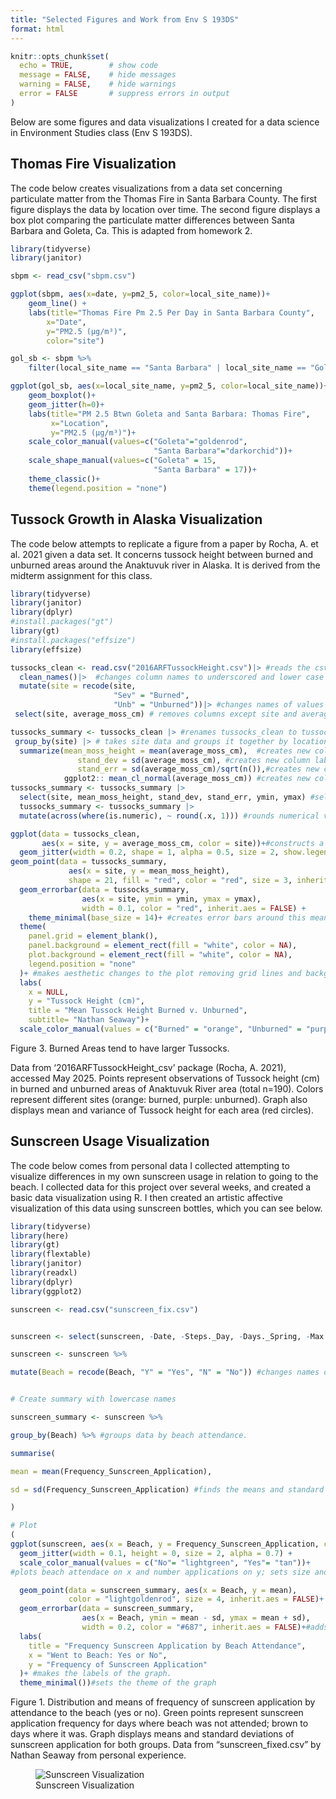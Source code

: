 ```yaml
---
title: "Selected Figures and Work from Env S 193DS"
format: html
---
```


```r
knitr::opts_chunk$set(
  echo = TRUE,        # show code
  message = FALSE,    # hide messages
  warning = FALSE,    # hide warnings
  error = FALSE       # suppress errors in output
)
```

Below are some figures and data visualizations I created for a data science in Environment Studies class (Env S 193DS).

## Thomas Fire Visualization

The code below creates visualizations from a data set concerning particulate matter from the Thomas Fire in Santa Barbara County. The first figure displays the data by location over time. The second figure displays a box plot comparing the particulate matter differences between Santa Barbara and Goleta, Ca. This is adapted from homework 2.

```r
library(tidyverse)
library(janitor)

sbpm <- read_csv("sbpm.csv")

ggplot(sbpm, aes(x=date, y=pm2_5, color=local_site_name))+
    geom_line() +
    labs(title="Thomas Fire Pm 2.5 Per Day in Santa Barbara County",
        x="Date",
        y="PM2.5 (µg/m³)",
        color="site")

```

```r
gol_sb <- sbpm %>% 
    filter(local_site_name == "Santa Barbara" | local_site_name == "Goleta")

ggplot(gol_sb, aes(x=local_site_name, y=pm2_5, color=local_site_name))+
    geom_boxplot()+
    geom_jitter(h=0)+
    labs(title="PM 2.5 Btwn Goleta and Santa Barbara: Thomas Fire",
         x="Location",
         y="PM2.5 (µg/m³)")+
    scale_color_manual(values=c("Goleta"="goldenrod", 
                                "Santa Barbara"="darkorchid"))+
    scale_shape_manual(values=c("Goleta" = 15,
                                "Santa Barbara" = 17))+
    theme_classic()+
    theme(legend.position = "none")

```

## Tussock Growth in Alaska Visualization 

The code below attempts to replicate a figure from a paper by Rocha, A. et al. 2021 given a data set. It concerns tussock height between burned and unburned areas around the Anaktuvuk river in Alaska. It is derived from the midterm assignment for this class. 

```r
library(tidyverse)
library(janitor)
library(dplyr)
#install.packages("gt")
library(gt)
#install.packages("effsize")
library(effsize)

tussocks_clean <- read.csv("2016ARFTussockHeight.csv")|> #reads the csv folder and names it tussocks_clean |> 
  clean_names()|>  #changes column names to underscored and lower case
  mutate(site = recode(site, 
                       "Sev" = "Burned", 
                       "Unb" = "Unburned"))|> #changes names of values from sev and unb to burned and unburned respectively 
 select(site, average_moss_cm) # removes columns except site and average_moss_cm

tussocks_summary <- tussocks_clean |> #renames tussocks_clean to tussocks_summary
 group_by(site) |> # takes site data and groups it together by location
  summarize(mean_moss_height = mean(average_moss_cm),  #creates new column label called mean_moss_height and says it is the mean of the values in the column average_moss_cm.
               stand_dev = sd(average_moss_cm), #creates new column label called stand_dev and says it is the standard deviation of the values in the column average_moss_cm.
               stand_err = sd(average_moss_cm)/sqrt(n()),#creates new column label called stand_err and says it is equal to the standard deviation of average_moss_cm divided by the square root of the number of values in that data set (standard error).
            ggplot2:: mean_cl_normal(average_moss_cm)) #creates new columns that are the confidence interval values of the mean of average_moss_cm.
tussocks_summary <- tussocks_summary |> 
  select(site, mean_moss_height, stand_dev, stand_err, ymin, ymax) #selects only the columns listed above to remain in the data set (removes the mean from the confidence interval).
  tussocks_summary <- tussocks_summary |>
  mutate(across(where(is.numeric), ~ round(.x, 1))) #rounds numerical values to the ones value place, by mutating it. 

ggplot(data = tussocks_clean, 
       aes(x = site, y = average_moss_cm, color = site))+#constructs a ggplot graph using the data frame tussocks_clean with the x axis showing site, y the average_moss_cm value, and the color of points on this graph being related to site value. 
  geom_jitter(width = 0.2, shape = 1, alpha = 0.5, size = 2, show.legend = FALSE)+ # uses the geometry of a jitter plot to display the data with the size shape etc having corresponding sizes/values and the legend not appearing 
geom_point(data = tussocks_summary,
             aes(x = site, y = mean_moss_height),
             shape = 21, fill = "red", color = "red", size = 3, inherit.aes = FALSE)+ #adds a singular point that uses data from this frame and the same aesthetics as above that is red colored that displays the mean of the data set. 
  geom_errorbar(data = tussocks_summary,
                aes(x = site, ymin = ymin, ymax = ymax),
                width = 0.1, color = "red", inherit.aes = FALSE) +
    theme_minimal(base_size = 14)+ #creates error bars around this mean point created above by displaying the error around the mean, also colored red. 
  theme(
    panel.grid = element_blank(),
    panel.background = element_rect(fill = "white", color = NA),
    plot.background = element_rect(fill = "white", color = NA),
    legend.position = "none"
  )+ #makes aesthetic changes to the plot removing grid lines and backgrounds for the panel and the plot; it also removes the legend. 
  labs(
    x = NULL,
    y = "Tussock Height (cm)",
    title = "Mean Tussock Height Burned v. Unburned",
    subtitle= "Nathan Seaway")+
  scale_color_manual(values = c("Burned" = "orange", "Unburned" = "purple")) #creates labels for this graph for the x, y, title, and subtitle. It also programs the colors for the site values. 

```

Figure 3. Burned Areas tend to have larger Tussocks.

Data from '2016ARFTussockHeight_csv' package (Rocha, A. 2021), accessed May 2025. Points represent observations of Tussock height (cm) in burned and unburned areas of Anaktuvuk River area (total n=190). Colors represent different sites (orange: burned, purple: unburned). Graph also displays mean and variance of Tussock height for each area (red circles). 

## Sunscreen Usage Visualization

The code below comes from personal data I collected attempting to visualize differences in my own sunscreen usage in relation to going to the beach. I collected data for this project over several weeks, and created a basic data visualization using R. I then created an artistic affective visualization of this data using sunscreen bottles, which you can see below.

```r
library(tidyverse)
library(here)
library(gt)
library(flextable)
library(janitor)
library(readxl)
library(dplyr)
library(ggplot2)

sunscreen <- read.csv("sunscreen_fix.csv")


sunscreen <- select(sunscreen, -Date, -Steps._Day, -Days._Spring, -Max._UV, -Max._Temp) #removes all variables besides suncreen application amount and beach attendance from file.

sunscreen <- sunscreen %>%

mutate(Beach = recode(Beach, "Y" = "Yes", "N" = "No")) #changes names of variable from y and n to yes and no.


# Create summary with lowercase names

sunscreen_summary <- sunscreen %>%

group_by(Beach) %>% #groups data by beach attendance. 

summarise(

mean = mean(Frequency_Sunscreen_Application),

sd = sd(Frequency_Sunscreen_Application) #finds the means and standard deviation of sunscreen application by this grouping. 

)

# Plot
(
ggplot(sunscreen, aes(x = Beach, y = Frequency_Sunscreen_Application, color = Beach)) +
  geom_jitter(width = 0.1, height = 0, size = 2, alpha = 0.7) +
  scale_color_manual(values = c("No"= "lightgreen", "Yes"= "tan"))+
#plots beach attendace on x and number applications on y; sets size and appearance/color of data points.

  geom_point(data = sunscreen_summary, aes(x = Beach, y = mean),
             color = "lightgoldenrod", size = 4, inherit.aes = FALSE)+ #makes the mean points appear on graph 
  geom_errorbar(data = sunscreen_summary,
                aes(x = Beach, ymin = mean - sd, ymax = mean + sd),
                width = 0.2, color = "#687", inherit.aes = FALSE)+#adds error bars of means to graph. 
  labs(
    title = "Frequency Sunscreen Application by Beach Attendance",
    x = "Went to Beach: Yes or No",
    y = "Frequency of Sunscreen Application"
  )+ #makes the labels of the graph.
  theme_minimal())#sets the theme of the graph

```

Figure 1. Distribution and means of frequency of sunscreen application by attendance to the beach (yes or no). Green points represent sunscreen application frequency for days where beach was not attended; brown to days where it was. Graph displays means and standard deviations of sunscreen application for both groups. Data from "sunscreen_fixed.csv" by Nathan Seaway from personal experience.

![Sunscreen Visualization](visual.jpg)

